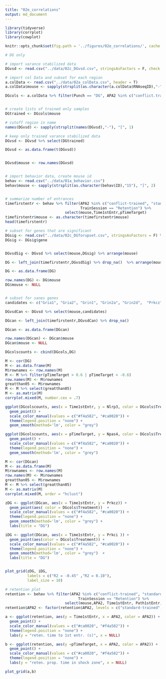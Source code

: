```yaml
---
title: "02e_correlations"
output: md_document
---
```


```r
library(tidyverse) 
library(corrplot)
library(cowplot)

knitr::opts_chunk$set(fig.path = '../figures/02e_correlations/', cache = F)
```    

```r

# DG only

# import varance stabilized data
DGvsd <- read.csv("../data/02c_DGvsd.csv", stringsAsFactors = F, check.names = F, row.names = 1)  

# import col Data and subset for each region
a.colData <- read.csv("../data/02a_colData.csv", header = T)
a.colData$mouse <- sapply(strsplit(as.character(a.colData$RNAseqID),"-"), "[", 1)

DGcols <- a.colData %>% filter(Punch == "DG", APA2 %in% c("conflict.trained", "standard.trained")) %>% droplevels()


# create lists of trained only samples
DGtrained <- DGcols$mouse

# cutoff region in name
names(DGvsd) <- sapply(strsplit(names(DGvsd),"-"), "[", 1)

# keep only trained varance stabilized data
DGvsd <- DGvsd %>% select(DGtrained)

DGvsd <- as.data.frame(t(DGvsd))


DGvsd$mouse <- row.names(DGvsd)


# import behavior data, create mouse id
behav <- read.csv("../data/01a_behavior.csv") 
behav$mouse <- sapply(strsplit(as.character(behav$ID),"15"), "[", 2)


# summarize number of entrances
timefirstentr <- behav %>% filter(APA2 %in% c("conflict-trained", "standard-trained"),
                                  TrainSession == "Retention") %>% 
                           select(mouse,Time1stEntr,pTimeTarget) 
timefirstentr$mouse <- as.character(timefirstentr$mouse)
head(timefirstentr)

# subset for genes that are significant
DGsig <- read.csv("../data/02c_DGforupset.csv", stringsAsFactors = F) %>% select(gene) %>% droplevels()
DGsig <- DGsig$gene


DGvsdSig <- DGvsd %>% select(mouse,DGsig) %>% arrange(mouse)

DG <- left_join(timefirstentr,DGvsdSig) %>% drop_na()  %>% arrange(mouse)

DG <- as.data.frame(DG)

row.names(DG) <- DG$mouse 
DG$mouse <- NULL


# subset for sanes genes
candidates <- c("Gria1", "Gria2", "Grin1", "Grin2a", "Grin2d",  "Prkcz" , "Prkci", "Wwc1")

DGvsdCan <- DGvsd %>% select(mouse,candidates)

DGcan <- left_join(timefirstentr,DGvsdCan) %>% drop_na()

DGcan <- as.data.frame(DGcan)

row.names(DGcan) <- DGcan$mouse 
DGcan$mouse <- NULL

DGcolscounts <- cbind(DGcols,DG)
```

```r
M <- cor(DG)
M <- as.data.frame(M)
M$rownames <- row.names(M)
M <- M %>% filter(pTimeTarget > 0.6 | pTimeTarget < -0.6)
row.names(M) <- M$rownames
greatthan05 <- M$rownames
M <- M %>% select(greatthan05)
M <- as.matrix(M)
corrplot.mixed(M, number.cex = .7)

ggplot(DGcolscounts, aes(x = Time1stEntr, y = Nlrp3, color = DGcols$Treatment)) +
  geom_point() + 
  scale_color_manual(values = c("#f4a582", "#ca0020")) +
  theme(legend.position = "none") +
  geom_smooth(method='lm', color = "grey")

ggplot(DGcolscounts, aes(x = pTimeTarget, y = Npas4, color = DGcols$Treatment)) +
  geom_point() + 
  scale_color_manual(values = c("#f4a582", "#ca0020")) +
  theme(legend.position = "none") +
  geom_smooth(method='lm', color = "grey")

M <- cor(DGcan)
M <- as.data.frame(M)
M$rownames <- row.names(M)
row.names(M) <- M$rownames
greatthan05 <- M$rownames
M <- M %>% select(greatthan05)
M <- as.matrix(M)
corrplot.mixed(M, order = "hclust")
```







```r
zDG <- ggplot(DGcan, aes(x = Time1stEntr, y = Prkcz)) +
  geom_point(aes( color = DGcols$Treatment))  +
  scale_color_manual(values = c("#f4a582", "#ca0020")) +
  theme(legend.position = "none") +
  geom_smooth(method='lm', color = "grey") +
  labs(title = "DG")

iDG <- ggplot(DGcan, aes(x = Time1stEntr, y = Prkci )) +
  geom_point(aes(color = DGcols$Treatment)) + 
  scale_color_manual(values = c("#f4a582", "#ca0020")) +
  theme(legend.position = "none") +
  geom_smooth(method='lm', color = "grey")  +
  labs(title = "DG")


plot_grid(zDG, iDG, 
          labels = c("R2 = -0.45" ,"R2 = 0.10"), 
          label_size = 10)
```


```r
# retention plot
retention <- behav %>% filter(APA2 %in% c("conflict-trained", "standard-trained"),
                                 TrainSession == "Retention") %>% 
                           select(mouse,APA2, Time1stEntr, Path1stEntr, pTimeTarget)
retention$APA2 <- factor(retention$APA2, levels = c("standard-trained", "conflict-trained"))

a <- ggplot(retention, aes(y = Time1stEntr, x = APA2, color = APA2)) +
  geom_point() + 
  scale_color_manual(values = c("#ca0020", "#f4a582")) +
  theme(legend.position = "none") +
  labs(y = "reten. time to 1st entr. (s)", x = NULL)

b <- ggplot(retention, aes(y =pTimeTarget, x = APA2, color = APA2)) +
  geom_point() + 
  scale_color_manual(values = c("#ca0020", "#f4a582")) +
  theme(legend.position = "none") +
  labs(y = "reten. prop. time in shock zone", x = NULL)

plot_grid(a,b)
```
